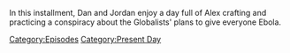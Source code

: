 {{DEFAULTSORT:
    #_EPISODE_0892:January 19, 2024
}}{{Episode
    | title           = January 19, 2024
    | caption         = Listen to this episode on [https://knowledgefight.libsyn.com/892-january-19-2024 Libsyn], Read the [[Transcript/892: January 19, 2024|Unofficial Transcript]], View discussion on [https://reddit.com/1abb94i Reddit]
    | episodeNumber   = 892
    | length          = 02:07:25
    | airDate         = January 26, 2024
    | coverageDate    = January 19, 2024
    | episodeType     = [[:Category:Present Day|Present Day]]
    | appearance      = [[Bill Gates]]
    | previousEpisode = [[891: April 2-5, 2004]]
    | nextEpisode     = [[893: January 25, 2024]]
}}

{{Stub}}

In this installment, Dan and Jordan enjoy a day full of Alex crafting and practicing a conspiracy about the Globalists' plans to give everyone Ebola.

[[Category:Episodes]]
[[Category:Present Day]]
